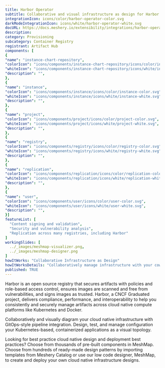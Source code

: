 ```yaml
---
title: Harbor Operator
subtitle: Collaborative and visual infrastructure as design for Harbor Operator
integrationIcon: icons/color/harbor-operator-color.svg
darkModeIntegrationIcon: icons/white/harbor-operator-white.svg
docURL: https://docs.meshery.io/extensibility/integrations/harbor-operator
description: 
category: Provisioning
subcategory: Container Registry
registrant: Artifact Hub
components: [
{
"name": "instance-chart-repository",
"colorIcon": "icons/components/instance-chart-repository/icons/color/instance-chart-repository-color.svg",
"whiteIcon": "icons/components/instance-chart-repository/icons/white/instance-chart-repository-white.svg",
"description": "",
},
{
"name": "instance",
"colorIcon": "icons/components/instance/icons/color/instance-color.svg",
"whiteIcon": "icons/components/instance/icons/white/instance-white.svg",
"description": "",
},
{
"name": "project",
"colorIcon": "icons/components/project/icons/color/project-color.svg",
"whiteIcon": "icons/components/project/icons/white/project-white.svg",
"description": "",
},
{
"name": "registry",
"colorIcon": "icons/components/registry/icons/color/registry-color.svg",
"whiteIcon": "icons/components/registry/icons/white/registry-white.svg",
"description": "",
},
{
"name": "replication",
"colorIcon": "icons/components/replication/icons/color/replication-color.svg",
"whiteIcon": "icons/components/replication/icons/white/replication-white.svg",
"description": "",
},
{
"name": "user",
"colorIcon": "icons/components/user/icons/color/user-color.svg",
"whiteIcon": "icons/components/user/icons/white/user-white.svg",
"description": "",
}]
featureList: [
  "Content signing and validation",
  "Security and vulnerability analysis",
  "Replication across many registries, including Harbor"
]
workingSlides: [
  ../_images/meshmap-visualizer.png,
  ../_images/meshmap-designer.png
]
howItWorks: "Collaborative Infrastructure as Design"
howItWorksDetails: "Collaboratively manage infrastructure with your coworkers synchronously sharing the same designs."
published: TRUE
---
```

<p>
Harbor is an open source registry that secures artifacts with policies and role-based access control, ensures images are scanned and free from vulnerabilities, and signs images as trusted. Harbor, a CNCF Graduated project, delivers compliance, performance, and interoperability to help you consistently and securely manage artifacts across cloud native compute platforms like Kubernetes and Docker.
</p>
<p>
    Collaboratively and visually diagram your cloud native infrastructure with GitOps-style pipeline integration. Design, test, and manage configuration your Kubernetes-based, containerized applications as a visual topology.
</p>
<p>
    Looking for best practice cloud native design and deployment best practices? Choose from thousands of pre-built components in MeshMap. Choose from hundreds of ready-made design patterns by importing templates from Meshery Catalog or use our low code designer, MeshMap, to create and deploy your own cloud native infrastructure designs.
</p>
